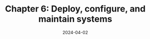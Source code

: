 ---
title: "Chapter 6: Deploy, configure, and maintain systems"
description: 
date: "2024-04-02"
parent: "Redhat Enterprise Linux 9 - EX200 RHCSA"
grand_parent : null
order: 6
---